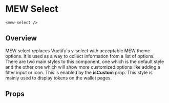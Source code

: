 
# MEW Select

`<mew-select />`

## Overview

MEW select replaces Vuetify's v-select with acceptable MEW theme options. It is used as a way to collect
information from a list of options. There are two main styles to this component, one which is the default style
and the other one which will show more customized options like adding a filter input or icon. This is enabled by the
**isCustom** prop. This style is mainly used to display tokens on the wallet pages.

## Props

<Props of={MewSelect} />
<Preview>
  <Story id='mewselect--mew-select' />
</Preview>
